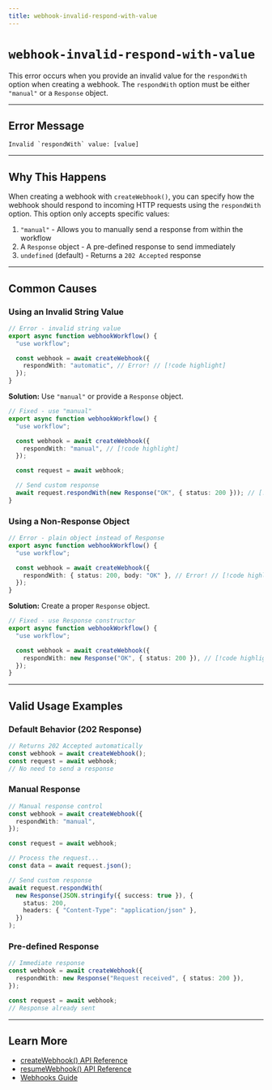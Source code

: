```yaml
---
title: webhook-invalid-respond-with-value
---
```


# `webhook-invalid-respond-with-value`

This error occurs when you provide an invalid value for the `respondWith` option when creating a webhook. The `respondWith` option must be either `"manual"` or a `Response` object.

---

## Error Message

```
Invalid `respondWith` value: [value]
```

---

## Why This Happens

When creating a webhook with `createWebhook()`, you can specify how the webhook should respond to incoming HTTP requests using the `respondWith` option. This option only accepts specific values:

1. `"manual"` - Allows you to manually send a response from within the workflow
2. A `Response` object - A pre-defined response to send immediately
3. `undefined` (default) - Returns a `202 Accepted` response

---

## Common Causes

### Using an Invalid String Value

```typescript lineNumbers
// Error - invalid string value
export async function webhookWorkflow() {
  "use workflow";

  const webhook = await createWebhook({
    respondWith: "automatic", // Error! // [!code highlight]
  });
}
```

**Solution:** Use `"manual"` or provide a `Response` object.

```typescript lineNumbers
// Fixed - use "manual"
export async function webhookWorkflow() {
  "use workflow";

  const webhook = await createWebhook({
    respondWith: "manual", // [!code highlight]
  });

  const request = await webhook;

  // Send custom response
  await request.respondWith(new Response("OK", { status: 200 })); // [!code highlight]
}
```

### Using a Non-Response Object

```typescript lineNumbers
// Error - plain object instead of Response
export async function webhookWorkflow() {
  "use workflow";

  const webhook = await createWebhook({
    respondWith: { status: 200, body: "OK" }, // Error! // [!code highlight]
  });
}
```

**Solution:** Create a proper `Response` object.

```typescript lineNumbers
// Fixed - use Response constructor
export async function webhookWorkflow() {
  "use workflow";

  const webhook = await createWebhook({
    respondWith: new Response("OK", { status: 200 }), // [!code highlight]
  });
}
```

---

## Valid Usage Examples

### Default Behavior (202 Response)

```typescript lineNumbers
// Returns 202 Accepted automatically
const webhook = await createWebhook();
const request = await webhook;
// No need to send a response
```

### Manual Response

```typescript lineNumbers
// Manual response control
const webhook = await createWebhook({
  respondWith: "manual",
});

const request = await webhook;

// Process the request...
const data = await request.json();

// Send custom response
await request.respondWith(
  new Response(JSON.stringify({ success: true }), {
    status: 200,
    headers: { "Content-Type": "application/json" },
  })
);
```

### Pre-defined Response

```typescript lineNumbers
// Immediate response
const webhook = await createWebhook({
  respondWith: new Response("Request received", { status: 200 }),
});

const request = await webhook;
// Response already sent
```

---

## Learn More

- [createWebhook() API Reference](/docs/api-reference/workflow/create-webhook)
- [resumeWebhook() API Reference](/docs/api-reference/workflow-api/resume-webhook)
- [Webhooks Guide](/docs/foundations/hooks)
